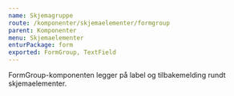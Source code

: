 ```yaml
---
name: Skjemagruppe
route: /komponenter/skjemaelementer/formgroup
parent: Komponenter
menu: Skjemaelementer
enturPackage: form
exported: FormGroup, TextField
---
```



<PageHeader>
  FormGroup-komponenten legger på label og tilbakemelding rundt skjemaelementer.
</PageHeader>

<Playground>
  <FormGroup label="Togdestinasjon" feedback="Gratulerer" variant="success">
    <TextField placeholder="Oslo" />
  </FormGroup>
  <FormGroup
    label="Togdestinasjon"
    feedback="Oisann, noe galt skjedde her"
    variant="error"
  >
    <TextField placeholder="Gjøvik" />
  </FormGroup>
  <FormGroup label="Togdestinasjon" feedback="Pass på her" variant="warning">
    <TextField placeholder="Advarsel" />
  </FormGroup>
  <FormGroup
    label="Togdestinasjon"
    feedback="Denne informasjonen hjelper deg"
    variant="info"
  >
    <TextField placeholder="Informasjon" />
  </FormGroup>

</Playground>

